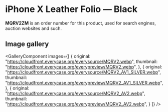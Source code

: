 
# iPhone X Leather Folio — Black

<Callout type='info' emoji='👉🏻'>**MQRV2ZM** is an order number for this product, used for search engines, auction websites and such.</Callout>

## Image gallery

<GalleryComponent
    images={[
      {
        original: "https://cloudfront.everycase.org/everysource/MQRV2.webp",
        thumbnail: "https://cloudfront.everycase.org/everypreview/MQRV2.webp",
      },
      {
        original: "https://cloudfront.everycase.org/everysource/MQRV2_AV1_SILVER.webp",
        thumbnail: "https://cloudfront.everycase.org/everypreview/MQRV2_AV1_SILVER.webp",
      },
      {
        original: "https://cloudfront.everycase.org/everysource/MQRV2_AV2.webp",
        thumbnail: "https://cloudfront.everycase.org/everypreview/MQRV2_AV2.webp",
      }
    ]}
  />

